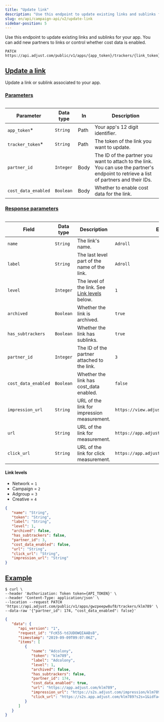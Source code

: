 ```yaml
---
title: "Update link"
description: "Use this endpoint to update existing links and sublinks for your app."
slug: en/api/campaign-api/v2/update-link
sidebar-position: 5
---
```


Use this endpoint to update existing links and sublinks for your app. You can add new partners to links or control whether cost data is enabled.

<CodeBlock title="Endpoint" highlight="{app_token}/trackers/{link_token}">

```http
PATCH https://api.adjust.com/public/v1/apps/{app_token}/trackers/{link_token}
```

</CodeBlock>

## [Update a link](update-link)

Update a link or sublink associated to your app.

### [Parameters](parameters)

<Table>

| Parameter           | Data type | In   | Description                                                                                                                            |
| ------------------- | --------- | ---- | -------------------------------------------------------------------------------------------------------------------------------------- |
| `app_token`\*       | `String`  | Path | Your app's 12 digit identifier.                                                                                                        |
| `tracker_token`\*   | `String`  | Path | The token of the link you want to update.                                                                                              |
| `partner_id`        | `Integer` | Body | The ID of the partner you want to attach to the link. You can use the partner's endpoint to retrieve a list of partners and their IDs. |
| `cost_data_enabled` | `Boolean` | Body | Whether to enable cost data for the link.                                                                                              |

</Table>

### [Response parameters](response-parameters)

<Table search>

| Field               | Data type | Description                                                   | Example                                     |
| ------------------- | --------- | ------------------------------------------------------------- | ------------------------------------------- |
| `name`              | `String`  | The link's name.                                              | `Adroll`                                    |
| `label`             | `String`  | The last level part of the name of the link.                  | `Adroll`                                    |
| `level`             | `Integer` | The level of the link. See [Link levels](#link-levels) below. | `1`                                         |
| `archived`          | `Boolean` | Whether the link is archived.                                 | `true`                                      |
| `has_subtrackers`   | `Boolean` | Whether the link has sublinks.                                | `true`                                      |
| `partner_id`        | `Integer` | The ID of the partner attached to the link.                   | `3`                                         |
| `cost_data_enabled` | `Boolean` | Whether the link has cost_data enabled.                       | `false`                                     |
| `impression_url`    | `String`  | URL of the link for impression measurement.                   | `https://view.adjust.com/impression/abc123` |
| `url`               | `String`  | URL of the link for measurement.                              | `https://app.adjust.com/abc123`             |
| `click_url`         | `String`  | URL of the link for click measurement.                        | `https://app.adjust.com/abc123`             |

</Table>

#### Link levels

-  Network = `1`
-  Campaign = `2`
-  Adgroup = `3`
-  Creative = `4`

<CodeBlock title="Response format">

```json
{
   "name": "String",
   "token": "String",
   "label": "String",
   "level": 1,
   "archived": false,
   "has_subtrackers": false,
   "partner_id": 3,
   "cost_data_enabled": false,
   "url": "String",
   "click_url": "String",
   "impression_url": "String"
}
```

</CodeBlock>

## [Example](example)

<CodeBlock title="cURL" highlight="gwzpeepw8uf8, klm789">

```console
$ curl \
--header 'Authorization: Token token={API_TOKEN}' \
--header 'Content-Type: application/json' \
--location --request PATCH 'https://api.adjust.com/public/v1/apps/gwzpeepw8uf8/trackers/klm789' \
--data-raw '{"partner_id": 174, "cost_data_enabled": false}'
```

</CodeBlock>

<CodeBlock title="Success response">

```json
{
   "data": {
      "api_version": "1",
      "request_id": "FcK55-tdJUDOWQIAABsB",
      "timestamp": "2019-09-09T09:07:06Z",
      "items": [
         {
            "name": "Adcolony",
            "token": "klm789",
            "label": "Adcolony",
            "level": 1,
            "archived": false,
            "has_subtrackers": false,
            "partner_id": 174,
            "cost_data_enabled": true,
            "url": "https://app.adjust.com/klm789",
            "impression_url": "https://s2s.adjust.com/impression/klm789?s2s=1&idfa=[IDFA]&gps_adid=[GOOGLE_AD_ID]&ip_address=  [IP_ADDRESS]&adcolony_click_id=[CLICK_ID]&android_id_upper_sha1=[SHA1_ANDROID_ID]&cost_id=[CLICK_ID]&cost_type=[BID_TYPE]&cost_amount=[BID]&cost_currency=USD",
            "click_url": "https://s2s.app.adjust.com/klm789?s2s=1&idfa=[IDFA]&gps_adid=[GOOGLE_AD_ID]&ip_address=[IP_ADDRESS]&adcolony_click_id=[CLICK_ID]&android_id_upper_sha1=[SHA1_ANDROID_ID]&cost_id=[CLICK_ID]&cost_type=[BID_TYPE]&cost_amount=[BID]&cost_currency=USD"
         }
      ]
   }
}
```

</CodeBlock>
